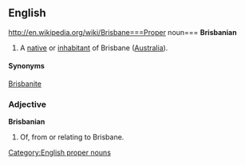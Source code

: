 ==English==
http://en.wikipedia.org/wiki/Brisbane===Proper noun===
'''Brisbanian'''
#A [[native]] or [[inhabitant]] of Brisbane ([[Australia]]).
====Synonyms====
[[Brisbanite]]

===Adjective===
'''Brisbanian'''
#Of, from or relating to Brisbane.

[[Category:English proper nouns]]